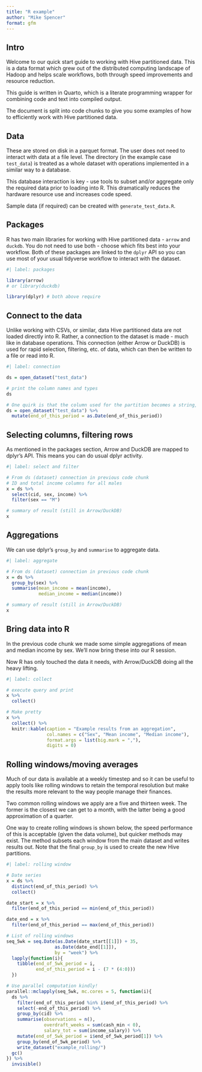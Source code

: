 ```yaml
---
title: "R example"
author: "Mike Spencer"
format: gfm
---
```


## Intro

Welcome to our quick start guide to working with Hive partitioned data.
This is a data format which grew out of the distributed computing landscape of Hadoop and helps scale workflows, both through speed improvements and resource reduction.

This guide is written in Quarto, which is a literate programming wrapper for combining code and text into compiled output.

The document is split into code chunks to give you some examples of how to efficiently work with Hive partitioned data.


## Data

These are stored on disk in a parquet format.
The user does not need to interact with data at a file level.
The directory (in the example case `test_data`) is treated as a whole dataset with operations implemented in a similar way to a database.

This database interaction is key - use tools to subset and/or aggregate only the required data prior to loading into R.
This dramatically reduces the hardware resource use and increases code speed.

Sample data (if required) can be created with `generate_test_data.R`.


## Packages

R has two main libraries for working with Hive partitioned data - `arrow` and `duckdb`.
You do not need to use both - choose which fits best into your workflow.
Both of these packages are linked to the `dplyr` API so you can use most of your usual tidyverse workflow to interact with the dataset.

```r
#| label: packages

library(arrow)
# or library(duckdb)

library(dplyr) # both above require
```


## Connect to the data

Unlike working with CSVs, or similar, data Hive partitioned data are not loaded directly into R.
Rather, a connection to the dataset is made - much like in database operations.
This connection (either Arrow or DuckDB) is used for rapid selection, filtering, etc. of data, which can then be written to a file or read into R.

```r
#| label: connection

ds = open_dataset("test_data")

# print the column names and types
ds

# One quirk is that the column used for the partition becomes a string, so let's fix this
ds = open_dataset("test_data") %>% 
  mutate(end_of_this_period = as.Date(end_of_this_period))
```


## Selecting columns, filtering rows

As mentioned in the packages section, Arrow and DuckDB are mapped to dplyr's API.
This means you can do usual dplyr activity.

```r
#| label: select and filter

# From ds (dataset) connection in previous code chunk
# ID and total income columns for all males
x = ds %>% 
  select(cid, sex, income) %>% 
  filter(sex == "M")

# summary of result (still in Arrow/DuckDB)
x
```


## Aggregations

We can use dplyr's `group_by` and `summarise` to aggregate data.

```r
#| label: aggregate

# From ds (dataset) connection in previous code chunk
x = ds %>% 
  group_by(sex) %>% 
  summarise(mean_income = mean(income),
            median_income = median(income))

# summary of result (still in Arrow/DuckDB)
x
```


## Bring data into R

In the previous code chunk we made some simple aggregations of mean and median income by sex.
We'll now bring these into our R session.

Now R has only touched the data it needs, with Arrow/DuckDB doing all the heavy lifting.

```r
#| label: collect

# execute query and print
x %>% 
  collect()

# Make pretty
x %>% 
  collect() %>%
  knitr::kable(caption = "Example results from an aggregation",
               col.names = c("Sex", "Mean income", "Median income"),
               format.args = list(big.mark = ","),
               digits = 0)
```


## Rolling windows/moving averages

Much of our data is available at a weekly timestep and so it can be useful to apply tools like rolling windows to retain the temporal resolution but make the results more relevant to the way people manage their finances.

Two common rolling windows we apply are a five and thirteen week.
The former is the closest we can get to a month, with the latter being a good approximation of a quarter.

One way to create rolling windows is shown below, the speed performance of this is acceptable (given the data volume), but quicker methods may exist.
The method subsets each window from the main dataset and writes results out.
Note that the final `group_by` is used to create the new Hive partitions.

```r
#| label: rolling window

# Date series
x = ds %>% 
  distinct(end_of_this_period) %>% 
  collect()

date_start = x %>% 
  filter(end_of_this_period == min(end_of_this_period))

date_end = x %>% 
  filter(end_of_this_period == max(end_of_this_period))

# List of rolling windows
seq_5wk = seq.Date(as.Date(date_start[[1]]) + 35,
                  as.Date(date_end[[1]]),
                  by = "week") %>% 
  lapply(function(i){
    tibble(end_of_5wk_period = i,
           end_of_this_period = i - (7 * (4:0)))
  })

# Use parallel computation kindly!
parallel::mclapply(seq_5wk, mc.cores = 5, function(i){
  ds %>% 
    filter(end_of_this_period %in% i$end_of_this_period) %>% 
    select(-end_of_this_period) %>% 
    group_by(cid) %>% 
    summarise(observations = n(),
              overdraft_weeks = sum(cash_min < 0),
              salary_tot = sum(income_salary)) %>% 
    mutate(end_of_5wk_period = i$end_of_5wk_period[1]) %>% 
    group_by(end_of_5wk_period) %>% 
    write_dataset("example_rolling/")
  gc()
}) %>% 
  invisible()
```

